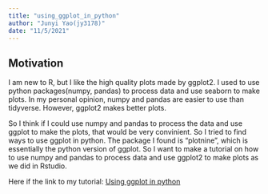 ```yaml
---
title: "using_ggplot_in_python"
author: "Junyi Yao(jy3178)"
date: "11/5/2021"
---
```


## Motivation

I am new to R, but I like the high quality plots made by ggplot2. I used to use python packages(numpy, pandas) to process data and use seaborn to make plots. In my personal opinion, numpy and pandas are easier to use than tidyverse. However, ggplot2 makes better plots.

So I think if I could use numpy and pandas to process the data and use ggplot to make the plots, that would be very convinient. So I tried to find ways to use ggplot in python.
The package I found is "plotnine", which is essentially the python version of ggplot. So I want to make a tutorial on how to use numpy and pandas to process data and use ggplot2 to make plots as we did in Rstudio.

Here if the link to my tutorial: [Using ggplot in python](https://github.com/junyi-yao/STAT5702/blob/main/Using%20ggplot%20in%20python.pdf)